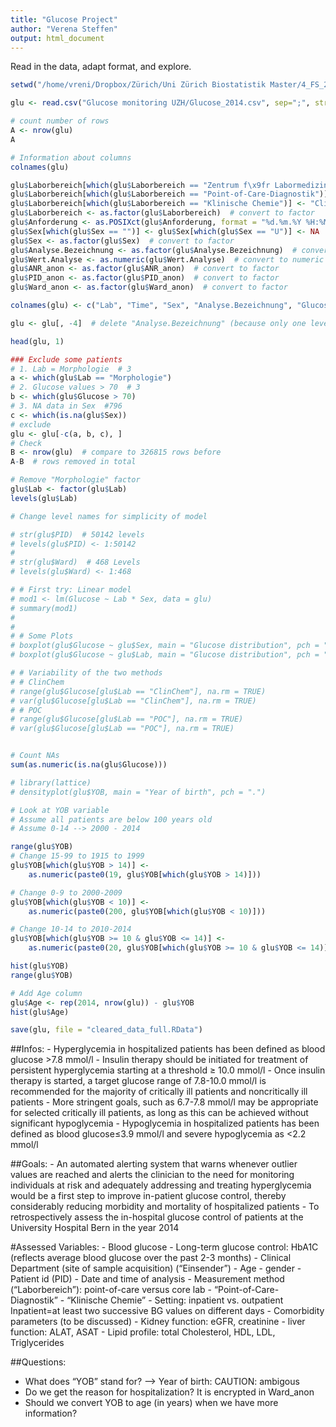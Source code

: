 ```yaml
---
title: "Glucose Project"
author: "Verena Steffen"
output: html_document
---
```


Read in the data, adapt format, and explore.

```r
setwd("/home/vreni/Dropbox/Zürich/Uni Zürich Biostatistik Master/4_FS_2016/STA490_StatisticalConsulting")

glu <- read.csv("Glucose monitoring UZH/Glucose_2014.csv", sep=";", stringsAsFactors=FALSE)

# count number of rows
A <- nrow(glu)
A

# Information about columns
colnames(glu)

glu$Laborbereich[which(glu$Laborbereich == "Zentrum f\x9fr Labormedizin")] <- "Klinische Chemie"
glu$Laborbereich[which(glu$Laborbereich == "Point-of-Care-Diagnostik")] <- "POC"
glu$Laborbereich[which(glu$Laborbereich == "Klinische Chemie")] <- "ClinChem"
glu$Laborbereich <- as.factor(glu$Laborbereich)  # convert to factor
glu$Anforderung <- as.POSIXct(glu$Anforderung, format = "%d.%m.%Y %H:%M")  # convert to date format
glu$Sex[which(glu$Sex == "")] <- glu$Sex[which(glu$Sex == "U")] <- NA  # unknown gender to NA
glu$Sex <- as.factor(glu$Sex)  # convert to factor
glu$Analyse.Bezeichnung <- as.factor(glu$Analyse.Bezeichnung)  # convert to factor
glu$Wert.Analyse <- as.numeric(glu$Wert.Analyse)  # convert to numeric
glu$ANR_anon <- as.factor(glu$ANR_anon)  # convert to factor
glu$PID_anon <- as.factor(glu$PID_anon)  # convert to factor
glu$Ward_anon <- as.factor(glu$Ward_anon)  # convert to factor

colnames(glu) <- c("Lab", "Time", "Sex", "Analyse.Bezeichnung", "Glucose", "YOB", "ANR", "PID", "Ward")  # simplify names

glu <- glu[, -4]  # delete "Analyse.Bezeichnung" (because only one level: "Glucose")

head(glu, 1)

### Exclude some patients
# 1. Lab = Morphologie  # 3
a <- which(glu$Lab == "Morphologie")
# 2. Glucose values > 70  # 3
b <- which(glu$Glucose > 70)
# 3. NA data in Sex  #796
c <- which(is.na(glu$Sex))
# exclude
glu <- glu[-c(a, b, c), ]
# Check
B <- nrow(glu)  # compare to 326815 rows before
A-B  # rows removed in total

# Remove "Morphologie" factor
glu$Lab <- factor(glu$Lab)
levels(glu$Lab)

# Change level names for simplicity of model

# str(glu$PID)  # 50142 levels
# levels(glu$PID) <- 1:50142
# 
# str(glu$Ward)  # 468 Levels
# levels(glu$Ward) <- 1:468

# # First try: Linear model
# mod1 <- lm(Glucose ~ Lab * Sex, data = glu)
# summary(mod1)
# 
# 
# # Some Plots
# boxplot(glu$Glucose ~ glu$Sex, main = "Glucose distribution", pch = "-", log = "y")
# boxplot(glu$Glucose ~ glu$Lab, main = "Glucose distribution", pch = "-", log = "y")

# # Variability of the two methods
# # ClinChem
# range(glu$Glucose[glu$Lab == "ClinChem"], na.rm = TRUE)
# var(glu$Glucose[glu$Lab == "ClinChem"], na.rm = TRUE)
# # POC
# range(glu$Glucose[glu$Lab == "POC"], na.rm = TRUE)
# var(glu$Glucose[glu$Lab == "POC"], na.rm = TRUE)


# Count NAs
sum(as.numeric(is.na(glu$Glucose)))

# library(lattice)
# densityplot(glu$YOB, main = "Year of birth", pch = ".")

# Look at YOB variable
# Assume all patients are below 100 years old
# Assume 0-14 --> 2000 - 2014

range(glu$YOB)
# Change 15-99 to 1915 to 1999
glu$YOB[which(glu$YOB > 14)] <- 
    as.numeric(paste0(19, glu$YOB[which(glu$YOB > 14)]))

# Change 0-9 to 2000-2009
glu$YOB[which(glu$YOB < 10)] <- 
    as.numeric(paste0(200, glu$YOB[which(glu$YOB < 10)]))

# Change 10-14 to 2010-2014
glu$YOB[which(glu$YOB >= 10 & glu$YOB <= 14)] <- 
    as.numeric(paste0(20, glu$YOB[which(glu$YOB >= 10 & glu$YOB <= 14)]))

hist(glu$YOB)
range(glu$YOB)

# Add Age column
glu$Age <- rep(2014, nrow(glu)) - glu$YOB
hist(glu$Age)

save(glu, file = "cleared_data_full.RData") 
```

##Infos: 
- Hyperglycemia in hospitalized patients has been defined as blood glucose >7.8 mmol/l
- Insulin therapy should be initiated for treatment of persistent hyperglycemia starting at a threshold ≥ 10.0 mmol/l
- Once insulin therapy is started, a target glucose range of 7.8-10.0 mmol/l is recommended for the majority of critically ill patients and noncritically ill patients
- More stringent goals, such as 6.7-7.8 mmol/l may be appropriate for selected critically ill patients, as long as this can be achieved without significant hypoglycemia
- Hypoglycemia in hospitalized patients has been defined as blood glucose≤3.9 mmol/l and severe hypoglycemia as <2.2 mmol/l

##Goals:
- An automated alerting system that warns whenever outlier values are reached and alerts the clinician to the need for monitoring individuals at risk and adequately addressing and treating hyperglycemia would be a first step to improve in-patient glucose control, thereby considerably reducing morbidity and mortality of hospitalized patients
- To retrospectively assess the in-hospital glucose control of patients at the University Hospital Bern in the year 2014

#Assessed Variables:
- Blood glucose
- Long-term glucose control: HbA1C (reflects average blood glucose over the past 2-3 months)
- Clinical Department (site of sample acquisition) (“Einsender”)
- Age
- gender
- Patient id (PID)
- Date and time of analysis
- Measurement method (“Laborbereich”): point-of-care versus core lab
        - “Point-of-Care-Diagnostik”
        - “Klinische Chemie”
- Setting: inpatient vs. outpatient
        Inpatient=at least two successive BG values on different days
- Comorbidity parameters (to be discussed)
        - Kidney function: eGFR, creatinine
        - liver function: ALAT, ASAT
        - Lipid profile: total Cholesterol, HDL, LDL, Triglycerides

##Questions: 

- What does "YOB" stand for? --> Year of birth: CAUTION: ambigous 
- Do we get the reason for hospitalization? It is encrypted in Ward_anon
- Should we convert YOB to age (in years) when we have more information?





